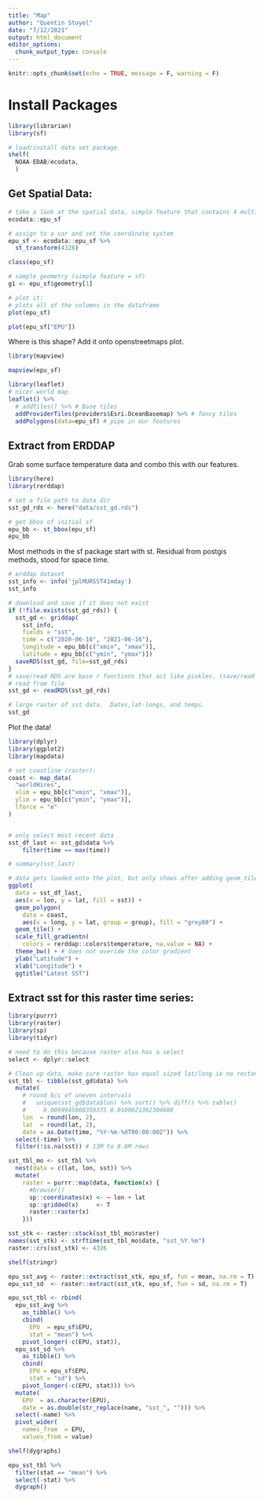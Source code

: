 ```yaml
---
title: "Map"
author: "Quentin Stoyel"
date: "7/12/2021"
output: html_document
editor_options: 
  chunk_output_type: console
---
```


```r
knitr::opts_chunk$set(echo = TRUE, message = F, warning = F)
```

# Install Packages

```r
library(librarian)
library(sf)

# load/install data set package
shelf(
  NOAA-EDAB/ecodata,
  )

```

## Get Spatial Data:

```r
# take a look at the spatial data, simple feature that contains 4 multipolygons
ecodata::epu_sf

# assign to a var and set the coordinate system
epu_sf <- ecodata::epu_sf %>% 
  st_transform(4326)

class(epu_sf)

# sample geometry (simple feature = sf)
g1 <- epu_sf$geometry[1]

# plot it:
# plots all of the columns in the dataframe
plot(epu_sf)

plot(epu_sf["EPU"])

```


Where is this shape? Add it onto openstreetmaps plot.

```r
library(mapview)

mapview(epu_sf)


```

```r
library(leaflet)
# nicer world map
leaflet() %>% 
  # addTiles() %>% # Base tiles
  addProviderTiles(providers$Esri.OceanBasemap) %>% # fancy tiles
  addPolygons(data=epu_sf) # pipe in our features

```


## Extract from ERDDAP
Grab some surface temperature data and combo this with our features.


```r
library(here)
library(rerddap)

# set a file path to data dir
sst_gd_rds <- here("data/sst_gd.rds")

# get bbox of initial sf 
epu_bb <- st_bbox(epu_sf)
epu_bb

```

Most methods in the sf package start with st. Residual from postgis methods, stood for space time.  

```r

# erddap dataset
sst_info <- info('jplMURSST41mday')
sst_info

# download and save if it does not exist
if (!file.exists(sst_gd_rds)) {
  sst_gd <- griddap(
    sst_info,
    fields = "sst",
    time = c("2020-06-16", "2021-06-16"),
    longitude = epu_bb[c("xmin", "xmax")],
    latitude = epu_bb[c("ymin", "ymax")])
  saveRDS(sst_gd, file=sst_gd_rds)
}
# save/read RDS are base r functions that act like pickles. (save/read an R object to a file)
# read from file
sst_gd <- readRDS(sst_gd_rds)

# large raster of sst data.  Dates,lat-longs, and temps.  
sst_gd
```


Plot the data!

```r
library(dplyr)
library(ggplot2)
library(mapdata)

# set coastline (raster):
coast <- map_data(
  "worldHires",
  xlim = epu_bb[c("xmin", "xmax")],
  ylim = epu_bb[c("ymin", "ymax")],
  lforce = "e"
)


# only select most recent data 
sst_df_last <- sst_gd$data %>%
    filter(time == max(time))

# summary(sst_last)

# data gets loaded onto the plot, but only shows after adding geom_tile(), which inherits the plot data
ggplot(
  data = sst_df_last, 
  aes(x = lon, y = lat, fill = sst)) +
  geom_polygon(
    data = coast,
    aes(x = long, y = lat, group = group), fill = "grey80") +
  geom_tile() +
  scale_fill_gradientn(
    colors = rerddap::colors$temperature, na.value = NA) +
  theme_bw() + # does not overide the color gradient
  ylab("Latitude") + 
  xlab("Longitude") +
  ggtitle("Latest SST")

```


## Extract sst for this raster time series:

```r
library(purrr)
library(raster)
library(sp)
library(tidyr)

# need to do this because raster also has a select
select <- dplyr::select

# Clean up data, make sure raster has equal sized lat/long ie no rectangles, by rounding lat/lons, set date to date object, dump NA's
sst_tbl <- tibble(sst_gd$data) %>%
  mutate(
    # round b/c of uneven intervals
    #   unique(sst_gd$data$lon) %>% sort() %>% diff() %>% table()
    #     0.0099945068359375 0.0100021362304688
    lon  = round(lon, 2),
    lat  = round(lat, 2),
    date = as.Date(time, "%Y-%m-%dT00:00:00Z")) %>%
  select(-time) %>% 
  filter(!is.na(sst)) # 13M to 8.8M rows

sst_tbl_mo <- sst_tbl %>% 
  nest(data = c(lat, lon, sst)) %>% 
  mutate(
    raster = purrr::map(data, function(x) {
      #browser()
      sp::coordinates(x) <- ~ lon + lat
      sp::gridded(x)     <- T
      raster::raster(x)
    }))

sst_stk <- raster::stack(sst_tbl_mo$raster)
names(sst_stk) <- strftime(sst_tbl_mo$date, "sst_%Y.%m")
raster::crs(sst_stk) <- 4326


```




```r
shelf(stringr)

epu_sst_avg <- raster::extract(sst_stk, epu_sf, fun = mean, na.rm = T)
epu_sst_sd  <- raster::extract(sst_stk, epu_sf, fun = sd, na.rm = T)

epu_sst_tbl <- rbind(
  epu_sst_avg %>% 
    as_tibble() %>% 
    cbind(
      EPU  = epu_sf$EPU,
      stat = "mean") %>% 
    pivot_longer(-c(EPU, stat)),
  epu_sst_sd %>% 
    as_tibble() %>% 
    cbind(
      EPU = epu_sf$EPU,
      stat = "sd") %>% 
    pivot_longer(-c(EPU, stat))) %>% 
  mutate(
    EPU  = as.character(EPU),
    date = as.double(str_replace(name, "sst_", ""))) %>% 
  select(-name) %>% 
  pivot_wider(
    names_from  = EPU, 
    values_from = value)
```



```r
shelf(dygraphs)

epu_sst_tbl %>% 
  filter(stat == "mean") %>% 
  select(-stat) %>% 
  dygraph()
```

